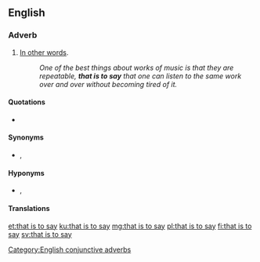 ==English==

===Adverb===
{{en-adv|-}}

# {{lb|en|conjunctive}} [[in other words|In other words]]. {{non-gloss definition|Used to introduce a [[clarification]], simplification, or explanation}}
#: ''One of the best things about works of music is that they are repeatable, '''that is to say''' that one can listen to the same work over and over without becoming tired of it.''

====Quotations====
* {{seeCites}}

====Synonyms====
* {{sense|in other words}} {{l|en|that is}}, {{l|en|i.e.}}

====Hyponyms====
* {{sense|in other words}} {{l|en|namely|Namely}}, {{l|en|to wit}}

====Translations====
{{trans-see|in other words|that is}}

[[Category:English conjunctive adverbs]]

[[et:that is to say]]
[[ku:that is to say]]
[[mg:that is to say]]
[[pl:that is to say]]
[[fi:that is to say]]
[[sv:that is to say]]
